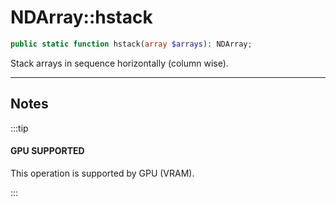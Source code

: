 # NDArray::hstack

```php
public static function hstack(array $arrays): NDArray;
```
Stack arrays in sequence horizontally (column wise).

---

## Notes

:::tip

#### GPU SUPPORTED
This operation is supported by GPU (VRAM).

:::